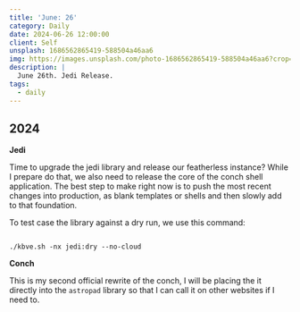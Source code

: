 ```yaml
---
title: 'June: 26'
category: Daily
date: 2024-06-26 12:00:00
client: Self
unsplash: 1686562865419-588504a46aa6
img: https://images.unsplash.com/photo-1686562865419-588504a46aa6?crop=entropy&cs=srgb&fm=jpg&ixid=MnwzNjM5Nzd8MHwxfHJhbmRvbXx8fHx8fHx8fDE2ODE3NDg2ODY&ixlib=rb-4.0.3&q=85
description: |
  June 26th. Jedi Release.
tags:
  - daily
---
```



## 2024

**Jedi**

Time to upgrade the jedi library and release our featherless instance?
While I prepare do that, we also need to release the core of the conch shell application.
The best step to make right now is to push the most recent changes into production, as blank templates or shells and then slowly add to that foundation.

To test case the library against a dry run, we use this command:

```shell

./kbve.sh -nx jedi:dry --no-cloud

```

**Conch**

This is my second official rewrite of the conch, I will be placing the it directly into the `astropad` library so that I can call it on other websites if I need to.
